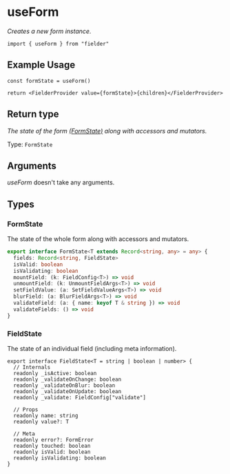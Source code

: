 # useForm

_Creates a new form instance._

```tsx
import { useForm } from "fielder"
```

## Example Usage

```tsx
const formState = useForm()

return <FielderProvider value={formState}>{children}</FielderProvider>
```

## Return type

_The state of the form [(FormState)](#formstate) along with accessors and mutators._

Type: `FormState`

## Arguments

_useForm_ doesn't take any arguments.

## Types

### FormState

The state of the whole form along with accessors and mutators.

```ts
export interface FormState<T extends Record<string, any> = any> {
  fields: Record<string, FieldState>
  isValid: boolean
  isValidating: boolean
  mountField: (k: FieldConfig<T>) => void
  unmountField: (k: UnmountFieldArgs<T>) => void
  setFieldValue: (a: SetFieldValueArgs<T>) => void
  blurField: (a: BlurFieldArgs<T>) => void
  validateField: (a: { name: keyof T & string }) => void
  validateFields: () => void
}
```

### FieldState

The state of an individual field (including meta information).

```tsx
export interface FieldState<T = string | boolean | number> {
  // Internals
  readonly _isActive: boolean
  readonly _validateOnChange: boolean
  readonly _validateOnBlur: boolean
  readonly _validateOnUpdate: boolean
  readonly _validate: FieldConfig["validate"]

  // Props
  readonly name: string
  readonly value?: T

  // Meta
  readonly error?: FormError
  readonly touched: boolean
  readonly isValid: boolean
  readonly isValidating: boolean
}
```
